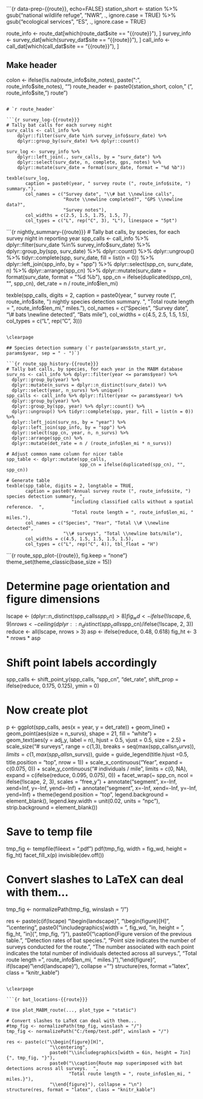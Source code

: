 ```{r data-prep-{{route}}, echo=FALSE}
station_short <- station %>% gsub("national wildlife refuge", "NWR", ., ignore.case = TRUE) %>%
    gsub("ecological services", "ES", ., ignore.case = TRUE)

route_info <- route_dat[which(route_dat$site == "{{route}}"), ]
survey_info <- survey_dat[which(survey_dat$site == "{{route}}"), ]
call_info <- call_dat[which(call_dat$site == "{{route}}"), ]

## Make header
colon <- ifelse(!is.na(route_info$site_notes), paste(":", route_info$site_notes), "")
route_header <- paste0(station_short, colon, " (", route_info$site, ") route")
```

# `r route_header`

```{r survey_log-{{route}}}
# Tally bat calls for each survey night
surv_calls <- call_info %>% 
    dplyr::filter(surv_date %in% survey_info$surv_date) %>%
    dplyr::group_by(surv_date) %>% dplyr::count()

surv_log <- survey_info %>%
    dplyr::left_join(., surv_calls, by = "surv_date") %>%
    dplyr::select(surv_date, n, complete, gps, notes) %>%
    dplyr::mutate(surv_date = format(surv_date, format = "%d %b"))

texble(surv_log, 
       caption = paste0(year, " survey route (", route_info$site, ") summary."),
       col_names = c("Survey date", "\\# bat \\newline calls",
                     "Route \\newline completed?", "GPS \\newline data?",
                     "Survey notes"),
       col_widths = c(2.5, 1.5, 1.75, 1.5, 7),
       col_types = c("L", rep("C", 3), "L"), linespace = "5pt") 
```

\vspace{0.25in}

```{r nightly_summary-{{route}}}
# Tally bat calls, by species, for each survey night in reporting year
spp_calls <- call_info %>% 
    dplyr::filter(surv_date %in% survey_info$surv_date) %>%
    dplyr::group_by(spp, surv_date) %>% dplyr::count() %>% 
    dplyr::ungroup() %>% tidyr::complete(spp, surv_date, fill = list(n = 0)) %>%
    dplyr::left_join(spp_info, by = "spp") %>%
    dplyr::select(spp_cn, surv_date, n) %>% 
    dplyr::arrange(spp_cn) %>%
    dplyr::mutate(surv_date = format(surv_date, format = "%d %b"),
                  spp_cn = ifelse(duplicated(spp_cn), "", spp_cn),
                  det_rate = n / route_info$len_mi)

texble(spp_calls, digits = 2,
       caption = paste0(year, " survey route (", route_info$site, ") nightly species detection summary.  ",
                        "Total route length = ", route_info$len_mi, " miles."),
       col_names = c("Species", "Survey date", "\\# bats \\newline detected", "Bats mile"),
       col_widths = c(4.5, 2.5, 1.5, 1.5),
       col_types = c("L", rep("C", 3))) 
```

\clearpage

## Species detection summary (`r paste(params$stn_start_yr, params$year, sep = " - ")`)

```{r route_spp_history-{{route}}}
# Tally bat calls, by species, for each year in the MABM database
surv_ns <- call_info %>% dplyr::filter(year <= params$year) %>%
  dplyr::group_by(year) %>% 
  dplyr::mutate(n_survs = dplyr::n_distinct(surv_date)) %>%
  dplyr::select(year, n_survs) %>% unique()
spp_calls <- call_info %>% dplyr::filter(year <= params$year) %>%
  dplyr::group_by(year) %>% 
  dplyr::group_by(spp, year) %>% dplyr::count() %>% 
  dplyr::ungroup() %>% tidyr::complete(spp, year, fill = list(n = 0)) %>%
  dplyr::left_join(surv_ns, by = "year") %>%
  dplyr::left_join(spp_info, by = "spp") %>%
  dplyr::select(spp_cn, year, n, n_survs) %>%
  dplyr::arrange(spp_cn) %>%
  dplyr::mutate(det_rate = n / (route_info$len_mi * n_survs))

# Adjust common name column for nicer table
spp_table <- dplyr::mutate(spp_calls, 
                           spp_cn = ifelse(duplicated(spp_cn), "", spp_cn))

# Generate table
texble(spp_table, digits = 2, longtable = TRUE,
       caption = paste0("Annual survey route (", route_info$site, ") species detection summary, ",
                        "including classified calls without a spatial reference.  ",
                        "Total route length = ", route_info$len_mi, " miles."),
       col_names = c("Species", "Year", "Total \\# \\newline detected",
                     "\\# surveys", "Total \\newline bats/mile"),
       col_widths = c(4.5, 1.5, 1.5, 1.5, 1.5),
       col_types = c("L", rep("C", 4)), tbl_float = "H") 
```

```{r route_spp_plot-{{route}}, fig.keep = "none"}
theme_set(theme_classic(base_size = 15))

# Determine page orientation and figure dimensions
lscape <- (dplyr::n_distinct(spp_calls$spp_cn) > 8)
fig_wd <- ifelse(!lscape, 6, 9)
nrows <- ceiling(dplyr::n_distinct(spp_calls$spp_cn)/ifelse(!lscape, 2, 3))
reduce <- all(lscape, nrows > 3)
asp <- ifelse(reduce, 0.48, 0.618)
fig_ht <- 3 * nrows * asp

# Shift point labels accordingly
spp_calls <- shift_point_y(spp_calls, "spp_cn", "det_rate", 
                           shift_prop = ifelse(reduce, 0.175, 0.125), 
                           ymin = 0)

# Now create plot
p <- ggplot(spp_calls, aes(x = year, y = det_rate)) + 
    geom_line() +
    geom_point(aes(size = n_survs), shape = 21, fill = "white") +
    geom_text(aes(y = adj_y, label = n), hjust = 0.5, vjust = 0.5, size = 2.5) + 
    scale_size("# surveys", range = c(1,3), breaks = seq(max(spp_calls$n_survs)), 
               limits = c(1, max(spp_calls$n_survs)),
               guide = guide_legend(title.hjust =0.5, title.position = "top", nrow = 1)) +
    scale_x_continuous("Year", expand = c(0.075, 0)) + 
    scale_y_continuous("# individuals / mile", limits = c(0, NA), 
                       expand = c(ifelse(reduce, 0.095, 0.075), 0)) +
    facet_wrap(~ spp_cn, ncol = ifelse(!lscape, 2, 3), scales = "free_y") +
    annotate("segment", x=-Inf, xend=Inf, y=-Inf, yend=-Inf) +
    annotate("segment", x=-Inf, xend=-Inf, y=-Inf, yend=Inf) +
    theme(legend.position = "top",
          legend.background = element_blank(),
          legend.key.width = unit(0.02, units = "npc"),
          strip.background = element_blank())

# Save to temp file
tmp_fig <- tempfile(fileext = ".pdf")
pdf(tmp_fig, width = fig_wd, height = fig_ht)
facet_fill_x(p)
invisible(dev.off())

# Convert slashes to LaTeX can deal with them...
tmp_fig <- normalizePath(tmp_fig, winslash = "/")

res <- paste(c(if(lscape) "\\begin{landscape}",
               "\\begin{figure}[H]",
               "\\centering",
               paste0("\\includegraphics[width = ", fig_wd, "in, height = ", fig_ht, "in]{", tmp_fig, "}"),
               paste0("\\caption{Figure version of the previous table.  ",
                      "Detection rates of bat species.  ", 
                      "Point size indicates the number of surveys conducted for the route.  ",
                      "The number associated with each point indicates the total number of individuals detected across all surveys.  ",
                      "Total route length = ", route_info$len_mi, " miles.}"),
               "\\end{figure}",
             if(lscape) "\\end{landscape}"),
             collapse = "\n")
structure(res, format = "latex", class = "knitr_kable")
```

\clearpage

```{r bat_locations-{{route}}}

# Use plot_MABM_route(..., plot_type = "static")

# Convert slashes to LaTeX can deal with them...
#tmp_fig <- normalizePath(tmp_fig, winslash = "/")
tmp_fig <- normalizePath("C:/temp/test.pdf", winslash = "/")

res <- paste(c("\\begin{figure}[H]",
                "\\centering",
                paste0("\\includegraphics[width = 6in, height = 7in]{", tmp_fig, "}"),
                paste0("\\caption{Route map superimposed with bat detections across all surveys.  ",
                       "Total route length = ", route_info$len_mi, " miles.}"),
                "\\end{figure}"), collapse = "\n")
structure(res, format = "latex", class = "knitr_kable")

```

\clearpage

